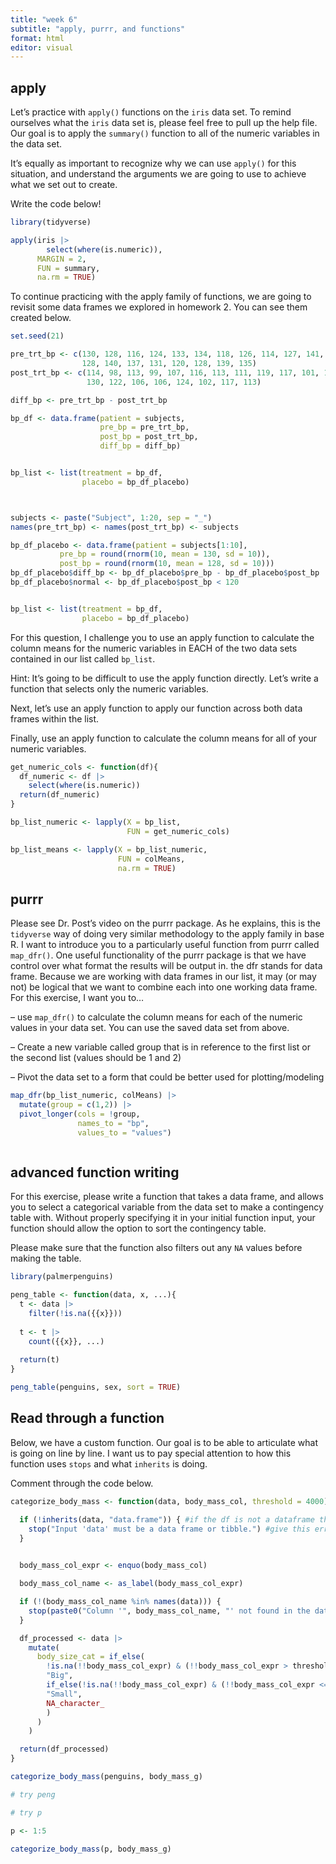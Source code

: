 ```yaml
---
title: "week 6"
subtitle: "apply, purrr, and functions"
format: html
editor: visual
---
```


## apply

Let's practice with `apply()` functions on the `iris` data set. To remind ourselves what the `iris` data set is, please feel free to pull up the help file. Our goal is to apply the `summary()` function to all of the numeric variables in the data set.

It's equally as important to recognize why we can use `apply()` for this situation, and understand the arguments we are going to use to achieve what we set out to create.

Write the code below!

```r
library(tidyverse)

apply(iris |>
        select(where(is.numeric)), 
      MARGIN = 2, 
      FUN = summary, 
      na.rm = TRUE)

```

To continue practicing with the apply family of functions, we are going to revisit some data frames we explored in homework 2. You can see them created below.

```r
set.seed(21)

pre_trt_bp <- c(130, 128, 116, 124, 133, 134, 118, 126, 114, 127, 141, 138, 
                128, 140, 137, 131, 120, 128, 139, 135)
post_trt_bp <- c(114, 98, 113, 99, 107, 116, 113, 111, 119, 117, 101, 119, 
                 130, 122, 106, 106, 124, 102, 117, 113)

diff_bp <- pre_trt_bp - post_trt_bp 

bp_df <- data.frame(patient = subjects,
                    pre_bp = pre_trt_bp,
                    post_bp = post_trt_bp,
                    diff_bp = diff_bp)


bp_list <- list(treatment = bp_df,
                placebo = bp_df_placebo)



subjects <- paste("Subject", 1:20, sep = "_")
names(pre_trt_bp) <- names(post_trt_bp) <- subjects

bp_df_placebo <- data.frame(patient = subjects[1:10],
           pre_bp = round(rnorm(10, mean = 130, sd = 10)),
           post_bp = round(rnorm(10, mean = 128, sd = 10)))
bp_df_placebo$diff_bp <- bp_df_placebo$pre_bp - bp_df_placebo$post_bp
bp_df_placebo$normal <- bp_df_placebo$post_bp < 120


bp_list <- list(treatment = bp_df,
                placebo = bp_df_placebo)
```

For this question, I challenge you to use an apply function to calculate the column means for the numeric variables in EACH of the two data sets contained in our list called `bp_list`.

Hint: It's going to be difficult to use the apply function directly. Let's write a function that selects only the numeric variables.

Next, let's use an apply function to apply our function across both data frames within the list.

Finally, use an apply function to calculate the column means for all of your numeric variables.

```r
get_numeric_cols <- function(df){
  df_numeric <- df |> 
    select(where(is.numeric))
  return(df_numeric)
}

bp_list_numeric <- lapply(X = bp_list, 
                          FUN = get_numeric_cols)

bp_list_means <- lapply(X = bp_list_numeric, 
                        FUN = colMeans, 
                        na.rm = TRUE)

```

## purrr

Please see Dr. Post's video on the purrr package. As he explains, this is the `tidyverse` way of doing very similar methodology to the apply family in base R. I want to introduce you to a particularly useful function from purrr called `map_dfr()`. One useful functionality of the purrr package is that we have control over what format the results will be output in. the dfr stands for data frame. Because we are working with data frames in our list, it may (or may not) be logical that we want to combine each into one working data frame. For this exercise, I want you to...

-- use `map_dfr()` to calculate the column means for each of the numeric values in your data set. You can use the saved data set from above.

-- Create a new variable called group that is in reference to the first list or the second list (values should be 1 and 2)

-- Pivot the data set to a form that could be better used for plotting/modeling

```r

map_dfr(bp_list_numeric, colMeans) |>
  mutate(group = c(1,2)) |>
  pivot_longer(cols = !group,
               names_to = "bp",
               values_to = "values")



```

## advanced function writing

For this exercise, please write a function that takes a data frame, and allows you to select a categorical variable from the data set to make a contingency table with. Without properly specifying it in your initial function input, your function should allow the option to sort the contingency table.

Please make sure that the function also filters out any `NA` values before making the table.

```r
library(palmerpenguins)

peng_table <- function(data, x, ...){
  t <- data |>
    filter(!is.na({{x}}))
  
  t <- t |>
    count({{x}}, ...)
  
  return(t)
}

peng_table(penguins, sex, sort = TRUE)
```

## Read through a function

Below, we have a custom function. Our goal is to be able to articulate what is going on line by line. I want us to pay special attention to how this function uses `stops` and what `inherits` is doing.

Comment through the code below.

```r

categorize_body_mass <- function(data, body_mass_col, threshold = 4000) {

  if (!inherits(data, "data.frame")) { #if the df is not a dataframe then 
    stop("Input 'data' must be a data frame or tibble.") #give this error
  }

  
  body_mass_col_expr <- enquo(body_mass_col) 

  body_mass_col_name <- as_label(body_mass_col_expr)

  if (!(body_mass_col_name %in% names(data))) {
    stop(paste0("Column '", body_mass_col_name, "' not found in the data frame."))
  }

  df_processed <- data |>
    mutate(
      body_size_cat = if_else(
        !is.na(!!body_mass_col_expr) & (!!body_mass_col_expr > threshold),
        "Big",
        if_else(!is.na(!!body_mass_col_expr) & (!!body_mass_col_expr <= threshold), 
        "Small",
        NA_character_
        )
      )
    )

  return(df_processed)
}

categorize_body_mass(penguins, body_mass_g)

# try peng

# try p 

p <- 1:5

categorize_body_mass(p, body_mass_g)
```
